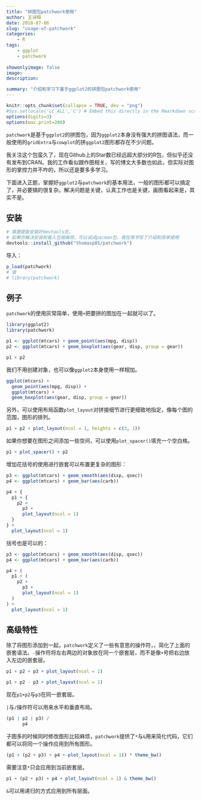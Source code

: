 ---
title: "拼图包patchwork使用"
author: 王诗翔
date: 2018-07-06
slug: "usage-of-patchwork"
categories: 
    - R
tags:
    - ggplot
    - patchwork
    
showonlyimage: false
image: 
description: 

summary: "介绍和学习下基于ggplot2的拼图包patchwork使用"
---


```{r setup, include=FALSE}
knitr::opts_chunk$set(collapse = TRUE, dev = "png")
#Sys.setlocale('LC_ALL','C') # Embed this directly in the Rmarkdown script that contains the Chinese character comment
options(digits=3)
options(max.print=200)
```

`patchwork`是基于`ggplot2`的拼图包，因为`ggplot2`本身没有强大的拼图语法，而一般使用的`gridExtra`与`cowplot`的拼`ggplot2`图形都存在不少问题。

我关注这个包蛮久了，现在Github上的Star数已经远超大部分的R包，但似乎还没有发布到CRAN。我的工作看似跟作图相关，写的博文大多数也如此，但实际对图形的掌控力并不咋的，所以还是要多多学习。

下面进入正题，掌握好`ggplot2`与`patchwork`的基本用法，一般的图形都可以搞定了，并必要搞的很复杂。解决问题是关键，认真工作也是关键，画图看起来是，其实不是。

## 安装

```{r, eval=FALSE}
# 需要提取安装好devtools包，
# 如果你解决安装和载入包很麻烦，可以试试pacman包，我在简书写了介绍和简单使用
devtools::install_github("thomasp85/patchwork")
```

导入：

```{r}
p_load(patchwork)
# 或
# library(patchwork)
```


## 例子

`patchwork`的使用灰常简单，使用`+`把要拼的图加在一起就可以了。

```{r}
library(ggplot2)
library(patchwork)

p1 <- ggplot(mtcars) + geom_point(aes(mpg, disp))
p2 <- ggplot(mtcars) + geom_boxplot(aes(gear, disp, group = gear))

p1 + p2
```

我们不用创建对象，也可以像`ggplot2`本身使用一样相加。

```{r}
ggplot(mtcars) +
  geom_point(aes(mpg, disp)) +
  ggplot(mtcars) + 
  geom_boxplot(aes(gear, disp, group = gear))
```

另外，可以使用布局函数`plot_layout`对拼接细节进行更细致地指定，像每个图的范围，图形的排列。

```{r}
p1 + p2 + plot_layout(ncol = 1, heights = c(3, 1))
```

如果你想要在图形之间添加一些空间，可以使用`plot_spacer()`填充一个空白格。

```{r}
p1 + plot_spacer() + p2
```

增加花括号的使用进行嵌套可以布置更复杂的图形：

```{r}
p3 <- ggplot(mtcars) + geom_smooth(aes(disp, qsec))
p4 <- ggplot(mtcars) + geom_bar(aes(carb))

p4 + {
  p1 + {
    p2 +
      p3 +
      plot_layout(ncol = 1)
  }
} +
  plot_layout(ncol = 1)
```


括号也是可以的：

```{r}
p3 <- ggplot(mtcars) + geom_smooth(aes(disp, qsec))
p4 <- ggplot(mtcars) + geom_bar(aes(carb))

p4 + (
  p1 + (
    p2 +
      p3 +
      plot_layout(ncol = 1)
  )
) +
  plot_layout(ncol = 1)
```


## 高级特性

除了将图形添加到一起，`patchwork`定义了一些有意思的操作符，，简化了上面的嵌套语法。`-`操作符将左右两边的对象放在同一个嵌套层，而不是像`+`号把右边放入左边的嵌套层。

```{r}
p1 + p2 + p3 + plot_layout(ncol = 1)
```

```{r}
p1 + p2 - p3 + plot_layout(ncol = 1)
```

现在`p1+p2`与`p3`在同一嵌套层。

`|`与`/`操作符可以用来水平和垂直布局。

```{r}
(p1 | p2 | p3) /
      p4
```

子图多的时候同时修改图形比较麻烦，`patchwork`提供了`*`与`&`用来简化代码，它们都可以将同一个操作应用到所有图形。

```{r}
(p1 + (p2 + p3) + p4 + plot_layout(ncol = 1)) * theme_bw()
```

需要注意`*`只会应用到当前嵌套层。

```{r}
p1 + (p2 + p3) + p4 + plot_layout(ncol = 1) & theme_bw()
```

`&`可以用递归的方式应用到所有层面。

